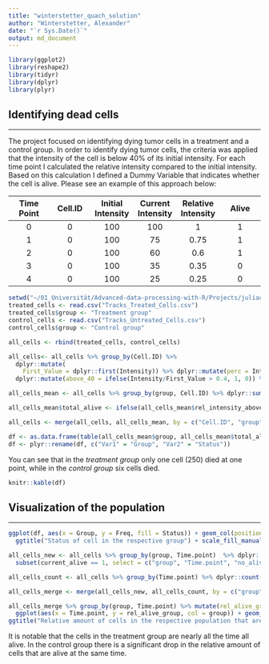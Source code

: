 ```yaml
---
title: "winterstetter_quach_solution"
author: "Winterstetter, Alexander"
date: "`r Sys.Date()`"
output: md_document
---
```


```r
library(ggplot2)
library(reshape2)
library(tidyr)
library(dplyr)
library(plyr)
```
## **Identifying dead cells**
________________________________________________________________________________

The project focused on identifying dying tumor cells in a treatment and a control group. In order to identify dying tumor cells, the criteria was applied that the intensity of the cell is below 40% of its initial intensity.
For each time point I calculated the relative intensity compared to the initial intensity. Based on this calculation I defined a Dummy Variable that indicates whether the cell is alive.
Please see an example of this approach below:

| Time Point | Cell.ID | Initial Intensity | Current Intensity | Relative Intensity | Alive |
|:---:|:---:|:---:|:---:|:---:|:---:|
| 0 | 0 | 100 | 100 | 1 | 1 |
| 1 | 0 | 100 | 75 | 0.75 | 1 |
| 2 | 0 | 100 | 60 | 0.6 | 1 |
| 3 | 0 | 100 | 35 | 0.35 | 0 |
| 4 | 0 | 100 | 25 | 0.25 | 0 |

```r
setwd("~/01_Universität/Advanced-data-processing-with-R/Projects/juliaquach02")
treated_cells <- read.csv("Tracks_Treated_Cells.csv")
treated_cells$group <- "Treatment group"
control_cells <- read.csv("Tracks_Untreated_Cells.csv")
control_cells$group <- "Control group"

all_cells <- rbind(treated_cells, control_cells)

all_cells<- all_cells %>% group_by(Cell.ID) %>%
  dplyr::mutate(
    First_Value = dplyr::first(Intensity)) %>% dplyr::mutate(perc = Intensity/First_Value) %>%
  dplyr::mutate(above_40 = ifelse(Intensity/First_Value > 0.4, 1, 0)) %>% dplyr::mutate(current_alive = ifelse(above_40 == 1, 1, 0))

all_cells_mean <- all_cells %>% group_by(group, Cell.ID) %>% dplyr::summarize(rel_intensity_above_40 = mean(above_40))

all_cells_mean$total_alive <- ifelse(all_cells_mean$rel_intensity_above_40 == 1, "Alive", "Dead") 

all_cells <- merge(all_cells, all_cells_mean, by = c("Cell.ID", "group"))

df <- as.data.frame(table(all_cells_mean$group, all_cells_mean$total_alive))
df <- plyr::rename(df, c("Var1" = "Group", "Var2" = "Status"))
```

You can see that in the *treatment group* only one cell (250) died at one point, while in the *control group* six cells died.

```r
knitr::kable(df)
```

## **Visualization of the population**
________________________________________________________________________________

```r
ggplot(df, aes(x = Group, y = Freq, fill = Status)) + geom_col(position = "stack") + labs(x = "", y = "Count") +
  ggtitle("Status of cell in the respective group") + scale_fill_manual(values=c("#00BFC4", "#F8766D")) + theme_bw()
```

```r
all_cells_new <- all_cells %>% group_by(group, Time.point)  %>% dplyr::count(current_alive) %>% plyr::rename(c("n" = "no_alive")) %>%
  subset(current_alive == 1, select = c("group", "Time.point", "no_alive"))

all_cells_count <- all_cells %>% group_by(Time.point) %>% dplyr::count(group) %>% plyr::rename(c("n" = "no_group"))

all_cells_merge <- merge(all_cells_new, all_cells_count, by = c("group", "Time.point"))

all_cells_merge %>% group_by(group, Time.point) %>% mutate(rel_alive_group = no_alive/no_group) %>%
  ggplot(aes(x = Time.point, y = rel_alive_group, col = group)) + geom_line() + labs(x = "Point in time", y = "Relative amount of cells alive") + ylim(c(0.75,1)) + geom_hline(yintercept = 0.75, col = "red") + annotate("text", label = "75% of population alive", x = 2200, y = 0.76, col = "red") + theme_bw() +
ggtitle("Relative amount of cells in the respective population that are alive\nat the same time")
```

It is notable that the cells in the treatment group are nearly all the time all alive. In the control group there is a significant drop in the relative amount of cells that are alive at the same time.
